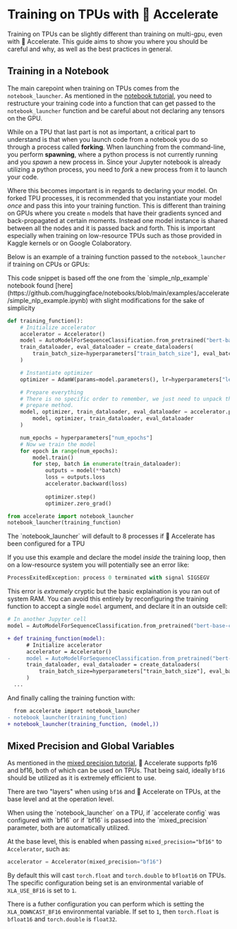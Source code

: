 <!--Copyright 2022 The HuggingFace Team. All rights reserved.

Licensed under the Apache License, Version 2.0 (the "License"); you may not use this file except in compliance with
the License. You may obtain a copy of the License at

http://www.apache.org/licenses/LICENSE-2.0

Unless required by applicable law or agreed to in writing, software distributed under the License is distributed on
an "AS IS" BASIS, WITHOUT WARRANTIES OR CONDITIONS OF ANY KIND, either express or implied. See the License for the
specific language governing permissions and limitations under the License.
-->

# Training on TPUs with 🤗 Accelerate

Training on TPUs can be slightly different than training on multi-gpu, even with 🤗 Accelerate. This guide aims to show you 
where you should be careful and why, as well as the best practices in general.

## Training in a Notebook

The main carepoint when training on TPUs comes from the `notebook_launcher`. As mentioned in the [notebook tutorial](https://huggingface.co/docs/accelerate/basic_tutorials/notebook), you need to 
restructure your training code into a function that can get passed to the `notebook_launcher` function and be careful about not declaring any tensors on the GPU.

While on a TPU that last part is not as important, a critical part to understand is that when you launch code from a notebook you do so through a process called **forking**. 
When launching from the command-line, you perform **spawning**, where a python process is not currently running and you *spawn* a new process in. Since your Jupyter notebook is already 
utilizing a python process, you need to *fork* a new process from it to launch your code. 

Where this becomes important is in regards to declaring your model. On forked TPU processes, it is recommended that you instantiate your model *once* and pass this into your 
training function. This is different than training on GPUs where you create `n` models that have their gradients synced and back-propagated at certain moments. Instead one 
model instance is shared between all the nodes and it is passed back and forth. This is important especially when training on low-resource TPUs such as those provided in Kaggle kernels or
on Google Colaboratory. 

Below is an example of a training function passed to the `notebook_launcher` if training on CPUs or GPUs:

<Tip>
This code snippet is based off the one from the `simple_nlp_example` notebook found [here](https://github.com/huggingface/notebooks/blob/main/examples/accelerate/simple_nlp_example.ipynb) with slight 
modifications for the sake of simplicity
</Tip>

```python
def training_function():
    # Initialize accelerator
    accelerator = Accelerator()
    model = AutoModelForSequenceClassification.from_pretrained("bert-base-cased", num_labels=2)
    train_dataloader, eval_dataloader = create_dataloaders(
        train_batch_size=hyperparameters["train_batch_size"], eval_batch_size=hyperparameters["eval_batch_size"]
    )

    # Instantiate optimizer
    optimizer = AdamW(params=model.parameters(), lr=hyperparameters["learning_rate"])

    # Prepare everything
    # There is no specific order to remember, we just need to unpack the objects in the same order we gave them to the
    # prepare method.
    model, optimizer, train_dataloader, eval_dataloader = accelerator.prepare(
        model, optimizer, train_dataloader, eval_dataloader
    )

    num_epochs = hyperparameters["num_epochs"]
    # Now we train the model
    for epoch in range(num_epochs):
        model.train()
        for step, batch in enumerate(train_dataloader):
            outputs = model(**batch)
            loss = outputs.loss
            accelerator.backward(loss)
            
            optimizer.step()
            optimizer.zero_grad()
```

```python
from accelerate import notebook_launcher
notebook_launcher(training_function)
```
<Tip>
The `notebook_launcher` will default to 8 processes if 🤗 Accelerate has been configured for a TPU
</Tip>

If you use this example and declare the model *inside* the training loop, then on a low-resource system you will potentially see an error 
like:

```python
ProcessExitedException: process 0 terminated with signal SIGSEGV
```

This error is *extremely* cryptic but the basic explaination is you ran out of system RAM. You can avoid this entirely by reconfiguring the training function to 
accept a single `model` argument, and declare it in an outside cell:

```python
# In another Jupyter cell
model = AutoModelForSequenceClassification.from_pretrained("bert-base-cased", num_labels=2)
```

```diff
+ def training_function(model):
      # Initialize accelerator
      accelerator = Accelerator()
-     model = AutoModelForSequenceClassification.from_pretrained("bert-base-cased", num_labels=2)
      train_dataloader, eval_dataloader = create_dataloaders(
          train_batch_size=hyperparameters["train_batch_size"], eval_batch_size=hyperparameters["eval_batch_size"]
      )
  ...
```
And finally calling the training function with:

```diff
  from accelerate import notebook_launcher
- notebook_launcher(training_function)
+ notebook_launcher(training_function, (model,))
```

## Mixed Precision and Global Variables 

As mentioned in the [mixed precision tutorial](https://huggingface.co/docs/accelerate/usage_guides/mixed_precision), 🤗 Accelerate supports fp16 and bf16, both of which can be used on TPUs.
That being said, ideally `bf16` should be utilized as it is extremely efficient to use.

There are two "layers" when using `bf16` and 🤗 Accelerate on TPUs, at the base level and at the operation level. 

<Tip>
When using the `notebook_launcher` on a TPU, if `accelerate config` was configured with `bf16` or if `bf16` is passed into the `mixed_precision` parameter, both are automatically utilized. 
</Tip>

At the base level, this is enabled when passing `mixed_precision="bf16"` to `Accelerator`, such as:
```python
accelerator = Accelerator(mixed_precision="bf16")
```
By default this will cast `torch.float` and `torch.double` to `bfloat16` on TPUs. 
The specific configuration being set is an environmental variable of `XLA_USE_BF16` is set to `1`.

There is a futher configuration you can perform which is setting the `XLA_DOWNCAST_BF16` environmental variable. If set to `1`, then 
`torch.float` is `bfloat16` and `torch.double` is `float32`.